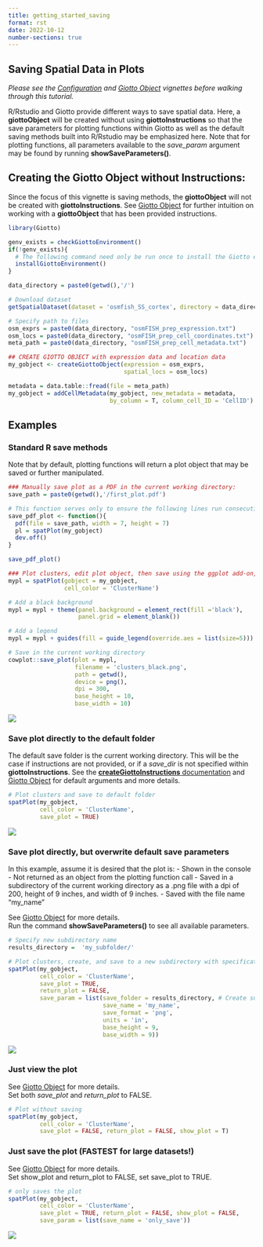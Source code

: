 ```yaml
--- 
title: getting_started_saving 
format: rst 
date: 2022-10-12 
number-sections: true 
--- 
```


## Saving Spatial Data in Plots

*Please see the [Configuration]() and [Giotto Object](./getting_started_gobject.html) vignettes before walking through this tutorial.*

R/Rstudio and Giotto provide different ways to save spatial data. Here, a **giottoObject** will be created without using **giottoInstructions** so that the save parameters for plotting functions within Giotto as well as the default saving methods built into R/Rstudio may be emphasized here. Note that for plotting functions, all parameters available to the *save_param* argument may be found by running **showSaveParameters()**.

## Creating the Giotto Object without Instructions:

Since the focus of this vignette is saving methods, the **giottoObject** will not be created with **giottoInstructions**. See [Giotto Object](./getting_started_gobject.html) for further intuition on working with a **giottoObject** that has been provided instructions. 

```r
library(Giotto)

genv_exists = checkGiottoEnvironment()
if(!genv_exists){
  # The following command need only be run once to install the Giotto environment.
  installGiottoEnvironment()
}

data_directory = paste0(getwd(),'/')

# Download dataset 
getSpatialDataset(dataset = 'osmfish_SS_cortex', directory = data_directory, method = 'wget')

# Specify path to files
osm_exprs = paste0(data_directory, "osmFISH_prep_expression.txt")
osm_locs = paste0(data_directory, "osmFISH_prep_cell_coordinates.txt")
meta_path = paste0(data_directory, "osmFISH_prep_cell_metadata.txt")

## CREATE GIOTTO OBJECT with expression data and location data
my_gobject <- createGiottoObject(expression = osm_exprs,
                                 spatial_locs = osm_locs)

metadata = data.table::fread(file = meta_path)
my_gobject = addCellMetadata(my_gobject, new_metadata = metadata,
                             by_column = T, column_cell_ID = 'CellID')
```


## Examples 

### Standard R save methods
Note that by default, plotting functions will return a plot object that may be saved or further manipulated.
```r
### Manually save plot as a PDF in the current working directory:
save_path = paste0(getwd(),'/first_plot.pdf')

# This function serves only to ensure the following lines run consecutively.
save_pdf_plot <- function(){ 
  pdf(file = save_path, width = 7, height = 7)
  pl = spatPlot(my_gobject)
  dev.off()
}

save_pdf_plot()

### Plot clusters, edit plot object, then save using the ggplot add-on, cowplot:
mypl = spatPlot(gobject = my_gobject, 
                cell_color = 'ClusterName')

# Add a black background
mypl = mypl + theme(panel.background = element_rect(fill ='black'),
                    panel.grid = element_blank())

# Add a legend
mypl = mypl + guides(fill = guide_legend(override.aes = list(size=5)))

# Save in the current working directory
cowplot::save_plot(plot = mypl,
                   filename = 'clusters_black.png', 
                   path = getwd(),
                   device = png(),
                   dpi = 300, 
                   base_height = 10, 
                   base_width = 10)

```

![](/images/images_pkgdown/getting_started_figs/getting_started_saving/clusters_black.png)

### Save plot directly to the default folder
The default save folder is the current working directory. This will be the case if instructions are not provided, or if a *save_dir* is not specified within **giottoInstructions**. See the [**createGiottoInstructions** documentation](http://giottosuite.com/reference/createGiottoInstructions.html) and [Giotto Object](./getting_started_gobject.html) for default arguments and more details.

```r
# Plot clusters and save to default folder
spatPlot(my_gobject, 
         cell_color = 'ClusterName', 
         save_plot = TRUE)
```
![](/images/images_pkgdown/getting_started_figs/getting_started_saving/-SpatPlot2D.png)

### Save plot directly, but overwrite default save parameters

In this example, assume it is desired that the plot is: 
- Shown in the console
- Not returned as an object from the plotting function call 
- Saved in a subdirectory of the current working directory as a .png file with a dpi of 200, height of 9 inches, and width of 9 inches.
- Saved with the file name "my_name"

See [Giotto Object](./getting_started_gobject.html) for more details.  
Run the command **showSaveParameters()** to see all available parameters.   
```r
# Specify new subdirectory name
results_directory =  'my_subfolder/'

# Plot clusters, create, and save to a new subdirectory with specifications above.
spatPlot(my_gobject, 
         cell_color = 'ClusterName', 
         save_plot = TRUE,
         return_plot = FALSE,
         save_param = list(save_folder = results_directory, # Create subdirectory
                           save_name = 'my_name', 
                           save_format = 'png', 
                           units = 'in',
                           base_height = 9,
                           base_width = 9))
```
![](/images/images_pkgdown/getting_started_figs/getting_started_saving/my_name.png)

### Just view the plot
See [Giotto Object](./getting_started_gobject.html) for more details.  
Set both *save_plot* and *return_plot* to FALSE.
```r
# Plot without saving
spatPlot(my_gobject, 
         cell_color = 'ClusterName', 
         save_plot = FALSE, return_plot = FALSE, show_plot = T)

```


### Just save the plot (FASTEST for large datasets!)
See [Giotto Object](./getting_started_gobject.html) for more details.  
Set show_plot and return_plot to FALSE, set save_plot to TRUE.
```r
# only saves the plot
spatPlot(my_gobject, 
         cell_color = 'ClusterName', 
         save_plot = TRUE, return_plot = FALSE, show_plot = FALSE,
         save_param = list(save_name = 'only_save'))

```

![](/images/images_pkgdown/getting_started_figs/getting_started_saving/only_save.png)
